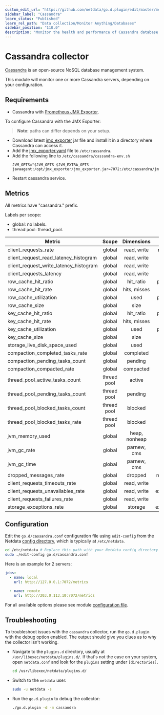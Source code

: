 ```yaml
---
custom_edit_url: "https://github.com/netdata/go.d.plugin/edit/master/modules/cassandra/README.md"
sidebar_label: "Cassandra"
learn_status: "Published"
learn_rel_path: "Data collection/Monitor Anything/Databases"
sidebar_position: "110.0"
description: "Monitor the health and performance of Cassandra database servers with zero configuration, per-second metric granularity, and interactive visualizations."
---
```



# Cassandra collector

[Cassandra](https://cassandra.apache.org/_/index.html) is an open-source NoSQL database management system.

This module will monitor one or more Cassandra servers, depending on your configuration.

## Requirements

- Cassandra with [Prometheus JMX Exporter](https://github.com/prometheus/jmx_exporter).

To configure Cassandra with the JMX Exporter:

> **Note**: paths can differ depends on your setup.

- Download latest [jmx_exporter](https://repo1.maven.org/maven2/io/prometheus/jmx/jmx_prometheus_javaagent/) jar file
  and install it in a directory where Cassandra can access it.
- Add
  the [jmx_exporter.yaml](https://raw.githubusercontent.com/netdata/go.d.plugin/master/modules/cassandra/jmx_exporter.yaml)
  file to `/etc/cassandra`.
- Add the following line to `/etc/cassandra/cassandra-env.sh`
  ```
  JVM_OPTS="$JVM_OPTS $JVM_EXTRA_OPTS -javaagent:/opt/jmx_exporter/jmx_exporter.jar=7072:/etc/cassandra/jmx_exporter.yaml
  ```
- Restart cassandra service.

## Metrics

All metrics have "cassandra." prefix.

Labels per scope:

- global: no labels.
- thread pool: thread_pool.

| Metric                                 |    Scope    |  Dimensions   |    Units     |
|----------------------------------------|:-----------:|:-------------:|:------------:|
| client_requests_rate                   |   global    |  read, write  |  requests/s  |
| client_request_read_latency_histogram  |   global    |  read, write  |   seconds    |
| client_request_write_latency_histogram |   global    |  read, write  |   seconds    |
| client_requests_latency                |   global    |  read, write  |   seconds    |
| row_cache_hit_ratio                    |   global    |   hit_ratio   |  percentage  |
| row_cache_hit_rate                     |   global    | hits, misses  |   events/s   |
| row_cache_utilization                  |   global    |     used      |  percentage  |
| row_cache_size                         |   global    |     size      |    bytes     |
| key_cache_hit_ratio                    |   global    |   hit_ratio   |  percentage  |
| key_cache_hit_rate                     |   global    | hits, misses  |   events/s   |
| key_cache_utilization                  |   global    |     used      |  percentage  |
| key_cache_size                         |   global    |     size      |    bytes     |
| storage_live_disk_space_used           |   global    |     used      |    bytes     |
| compaction_completed_tasks_rate        |   global    |   completed   |   tasks/s    |
| compaction_pending_tasks_count         |   global    |    pending    |    tasks     |
| compaction_compacted_rate              |   global    |   compacted   |   bytes/s    |
| thread_pool_active_tasks_count         | thread pool |    active     |    tasks     |
| thread_pool_pending_tasks_count        | thread pool |    pending    |    tasks     |
| thread_pool_blocked_tasks_count        | thread pool |    blocked    |    tasks     |
| thread_pool_blocked_tasks_rate         | thread pool |    blocked    |   tasks/s    |
| jvm_memory_used                        |   global    | heap, nonheap |    bytes     |
| jvm_gc_rate                            |   global    |  parnew, cms  |     gc/s     |
| jvm_gc_time                            |   global    |  parnew, cms  |   seconds    |
| dropped_messages_rate                  |   global    |    dropped    |  messages/s  |
| client_requests_timeouts_rate          |   global    |  read, write  |  timeout/s   |
| client_requests_unavailables_rate      |   global    |  read, write  | exceptions/s |
| client_requests_failures_rate          |   global    |  read, write  |  failures/s  |
| storage_exceptions_rate                |   global    |    storage    | exceptions/s |

## Configuration

Edit the `go.d/cassandra.conf` configuration file using `edit-config` from the
Netdata [config directory](/docs/getting-started/manage-and-configure/configuration), which is typically at `/etc/netdata`.

```bash
cd /etc/netdata # Replace this path with your Netdata config directory
sudo ./edit-config go.d/cassandra.conf
```

Here is an example for 2 servers:

```yaml
jobs:
  - name: local
    url: http://127.0.0.1:7072/metrics

  - name: remote
    url: http://203.0.113.10:7072/metrics
```

For all available options please see
module [configuration file](https://github.com/netdata/go.d.plugin/blob/master/config/go.d/cassandra.conf).

## Troubleshooting

To troubleshoot issues with the `cassandra` collector, run the `go.d.plugin` with the debug option enabled. The output
should give you clues as to why the collector isn't working.

- Navigate to the `plugins.d` directory, usually at `/usr/libexec/netdata/plugins.d/`. If that's not the case on
  your system, open `netdata.conf` and look for the `plugins` setting under `[directories]`.

  ```bash
  cd /usr/libexec/netdata/plugins.d/
  ```

- Switch to the `netdata` user.

  ```bash
  sudo -u netdata -s
  ```

- Run the `go.d.plugin` to debug the collector:

  ```bash
  ./go.d.plugin -d -m cassandra
  ```

